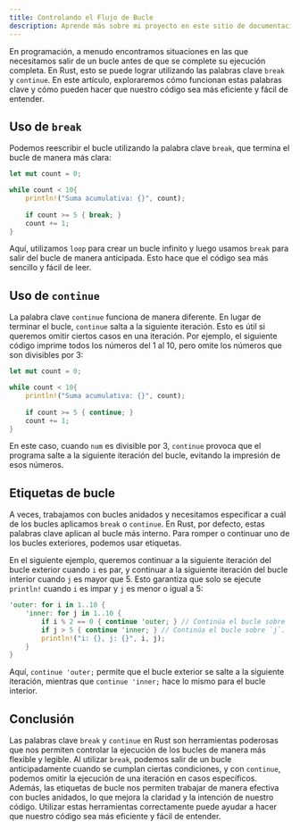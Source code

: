 ```yaml
---
title: Controlando el Flujo de Bucle
description: Aprende más sobre mi proyecto en este sitio de documentación construido con Starlight.
---
```


En programación, a menudo encontramos situaciones en las que necesitamos salir de un bucle antes de que se complete su ejecución completa. En Rust, esto se puede lograr utilizando las palabras clave `break` y `continue`. En este artículo, exploraremos cómo funcionan estas palabras clave y cómo pueden hacer que nuestro código sea más eficiente y fácil de entender.

## Uso de `break`

Podemos reescribir el bucle utilizando la palabra clave `break`, que termina el bucle de manera más clara:

```rust
let mut count = 0;

while count < 10{
    println!("Suma acumulativa: {}", count);
    
    if count >= 5 { break; }   
    count += 1;
}
```

Aquí, utilizamos `loop` para crear un bucle infinito y luego usamos `break` para salir del bucle de manera anticipada. Esto hace que el código sea más sencillo y fácil de leer.

## Uso de `continue`

La palabra clave `continue` funciona de manera diferente. En lugar de terminar el bucle, `continue` salta a la siguiente iteración. Esto es útil si queremos omitir ciertos casos en una iteración. Por ejemplo, el siguiente código imprime todos los números del 1 al 10, pero omite los números que son divisibles por 3:

```rust
let mut count = 0;

while count < 10{
    println!("Suma acumulativa: {}", count);
    
    if count >= 5 { continue; }   
    count += 1;
}
```

En este caso, cuando `num` es divisible por 3, `continue` provoca que el programa salte a la siguiente iteración del bucle, evitando la impresión de esos números.

## Etiquetas de bucle

A veces, trabajamos con bucles anidados y necesitamos especificar a cuál de los bucles aplicamos `break` o `continue`. En Rust, por defecto, estas palabras clave aplican al bucle más interno. Para romper o continuar uno de los bucles exteriores, podemos usar etiquetas.

En el siguiente ejemplo, queremos continuar a la siguiente iteración del bucle exterior cuando `i` es par, y continuar a la siguiente iteración del bucle interior cuando `j` es mayor que 5. Esto garantiza que solo se ejecute `println!` cuando `i` es impar y `j` es menor o igual a 5:

```rust
'outer: for i in 1..10 {
    'inner: for j in 1..10 {
        if i % 2 == 0 { continue 'outer; } // Continúa el bucle sobre `i`.
        if j > 5 { continue 'inner; } // Continúa el bucle sobre `j`.
        println!("i: {}, j: {}", i, j);
    }
}
```

Aquí, `continue 'outer;` permite que el bucle exterior se salte a la siguiente iteración, mientras que `continue 'inner;` hace lo mismo para el bucle interior.

## Conclusión

Las palabras clave `break` y `continue` en Rust son herramientas poderosas que nos permiten controlar la ejecución de los bucles de manera más flexible y legible. Al utilizar `break`, podemos salir de un bucle anticipadamente cuando se cumplan ciertas condiciones, y con `continue`, podemos omitir la ejecución de una iteración en casos específicos. Además, las etiquetas de bucle nos permiten trabajar de manera efectiva con bucles anidados, lo que mejora la claridad y la intención de nuestro código. Utilizar estas herramientas correctamente puede ayudar a hacer que nuestro código sea más eficiente y fácil de entender.